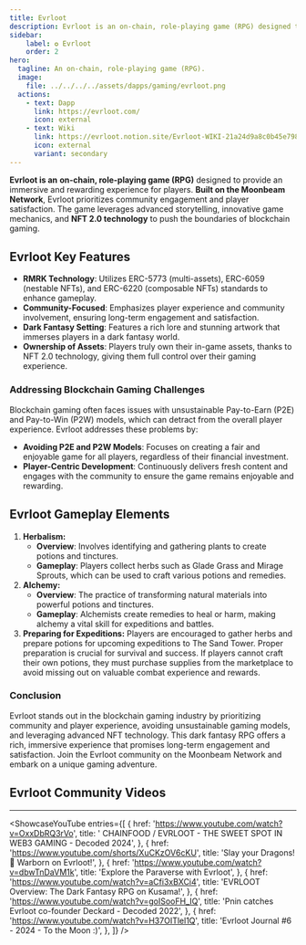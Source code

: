```yaml
---
title: Evrloot
description: Evrloot is an on-chain, role-playing game (RPG) designed to provide an immersive and rewarding experience for players. Built on the Moonbeam Network.
sidebar:
    label: ✪ Evrloot
    order: 2
hero:
  tagline: An on-chain, role-playing game (RPG).
  image: 
    file: ../../../../assets/dapps/gaming/evrloot.png
  actions:
    - text: Dapp
      link: https://evrloot.com/
      icon: external
    - text: Wiki
      link: https://evrloot.notion.site/Evrloot-WIKI-21a24d9a8c0b45e7982870b4193ba0d6
      icon: external
      variant: secondary
---
```



**Evrloot is an** **on-chain, role-playing game (RPG)** designed to provide an immersive and rewarding experience for players. **Built on the Moonbeam Network**, Evrloot prioritizes community engagement and player satisfaction. The game leverages advanced storytelling, innovative game mechanics, and **NFT 2.0 technology** to push the boundaries of blockchain gaming.

## Evrloot Key Features
- **RMRK Technology**: Utilizes ERC-5773 (multi-assets), ERC-6059 (nestable NFTs), and ERC-6220 (composable NFTs) standards to enhance gameplay.
- **Community-Focused**: Emphasizes player experience and community involvement, ensuring long-term engagement and satisfaction.
- **Dark Fantasy Setting**: Features a rich lore and stunning artwork that immerses players in a dark fantasy world.
- **Ownership of Assets**: Players truly own their in-game assets, thanks to NFT 2.0 technology, giving them full control over their gaming experience.

### Addressing Blockchain Gaming Challenges
Blockchain gaming often faces issues with unsustainable Pay-to-Earn (P2E) and Pay-to-Win (P2W) models, which can detract from the overall player experience. Evrloot addresses these problems by:
- **Avoiding P2E and P2W Models**: Focuses on creating a fair and enjoyable game for all players, regardless of their financial investment.
- **Player-Centric Development**: Continuously delivers fresh content and engages with the community to ensure the game remains enjoyable and rewarding.

## Evrloot Gameplay Elements
1. **Herbalism:**
    - **Overview**: Involves identifying and gathering plants to create potions and tinctures.
    - **Gameplay**: Players collect herbs such as Glade Grass and Mirage Sprouts, which can be used to craft various potions and remedies.
2. **Alchemy:**
    - **Overview**: The practice of transforming natural materials into powerful potions and tinctures.
    - **Gameplay**: Alchemists create remedies to heal or harm, making alchemy a vital skill for expeditions and battles.
3. **Preparing for Expeditions:** Players are encouraged to gather herbs and prepare potions for upcoming expeditions to The Sand Tower. Proper preparation is crucial for survival and success. If players cannot craft their own potions, they must purchase supplies from the marketplace to avoid missing out on valuable combat experience and rewards.

### Conclusion
Evrloot stands out in the blockchain gaming industry by prioritizing community and player experience, avoiding unsustainable gaming models, and leveraging advanced NFT technology. This dark fantasy RPG offers a rich, immersive experience that promises long-term engagement and satisfaction. Join the Evrloot community on the Moonbeam Network and embark on a unique gaming adventure.

## Evrloot Community Videos
------------
<ShowcaseYouTube
  entries={[
        {
      href: 'https://www.youtube.com/watch?v=OxxDbRQ3rVo',
      title: ' CHAINFOOD / EVRLOOT - THE SWEET SPOT IN WEB3 GAMING - Decoded 2024',
    },
        {
      href: 'https://www.youtube.com/shorts/XuCKzOV6cKU',
      title: 'Slay your Dragons! 🐉 Warborn on Evrloot!',
    },
        {
      href: 'https://www.youtube.com/watch?v=dbwTnDaVM1k',
      title: 'Explore the Paraverse with Evrloot',
    },
        {
      href: 'https://www.youtube.com/watch?v=aCfi3xBXCi4',
      title: 'EVRLOOT Overview: The Dark Fantasy RPG on Kusama!',
    },
        {
      href: 'https://www.youtube.com/watch?v=goISooFH_IQ',
      title: 'Pnin catches Evrloot co-founder Deckard - Decoded 2022',
    },
        {
      href: 'https://www.youtube.com/watch?v=H37OITlel1Q',
      title: 'Evrloot Journal #6 - 2024 - To the Moon :)',
    },
  ]} />